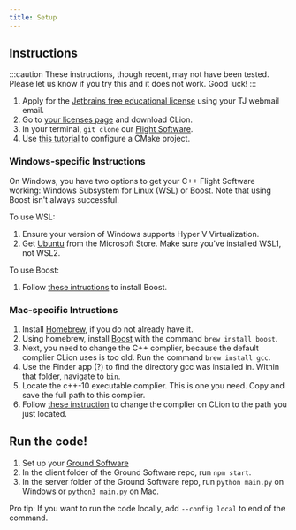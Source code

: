 ```yaml
---
title: Setup
---
```


## Instructions

:::caution
These instructions, though recent, may not have been tested. Please let us know if you try this and it does not work. Good luck!
:::

1. Apply for the [Jetbrains free educational license](https://www.jetbrains.com/shop/eform/students) using your TJ webmail email.
2. Go to [your licenses page](https://account.jetbrains.com/licenses/assets) and download CLion.
3. In your terminal, `git clone` our [Flight Software](https://github.com/ProjectCaelus/cpp-flight-software).
4. Use [this tutorial](https://www.jetbrains.com/help/clion/quick-cmake-tutorial.html) to configure a CMake project.

### Windows-specific Instructions

On Windows, you have two options to get your C++ Flight Software working: Windows Subsystem for Linux (WSL) or Boost. Note that using Boost isn't always successful.

To use WSL:

1. Ensure your version of Windows supports Hyper V Virtualization.
2. Get [Ubuntu](https://www.microsoft.com/store/productId/9NBLGGH4MSV6) from the Microsoft Store. Make sure you've installed WSL1, not WSL2.

To use Boost:

1. Follow [these intructions](http://robots.uc3m.es/gitbook-installation-guides/install-boost.html#install-boost-windows) to install Boost.

### Mac-specific Intrustions

1. Install [Homebrew](https://brew.sh/), if you do not already have it.
2. Using homebrew, install [Boost](https://www.boost.org/) with the command `brew install boost`.
3. Next, you need to change the C++ complier, because the default complier CLion uses is too old. Run the command `brew install gcc`.
4. Use the Finder app (?) to find the directory gcc was installed in. Within that folder, navigate to `bin`.
5. Locate the c++-10 executable complier. This is one you need. Copy and save the full path to this complier.
6. Follow [these instruction](https://www.jetbrains.com/help/clion/how-to-switch-compilers-in-clion.html) to change the complier on CLion to the path you just located.

## Run the code!

1. Set up your [Ground Software](../gs/setup.mdx)
2. In the client folder of the Ground Software repo, run `npm start`.
3. In the server folder of the Ground Software repo, run `python main.py` on Windows or `python3 main.py` on Mac.

Pro tip: If you want to run the code locally, add `--config local` to end of the command.
